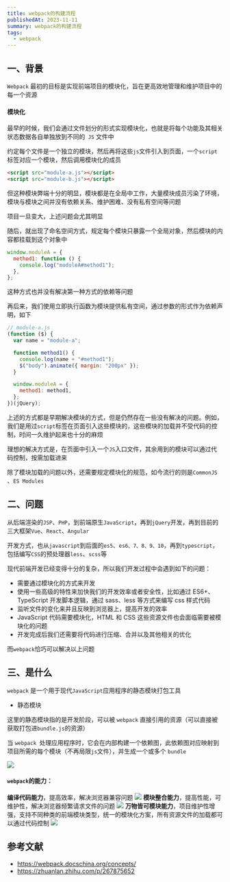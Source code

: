 ```yaml
---
title: webpack的构建流程
publishedAt: 2023-11-11
summary: webpack的构建流程
tags:
  - webpack
---
```


## 一、背景

`Webpack` 最初的目标是实现前端项目的模块化，旨在更高效地管理和维护项目中的每一个资源

#### 模块化

最早的时候，我们会通过文件划分的形式实现模块化，也就是将每个功能及其相关状态数据各自单独放到不同的` JS` 文件中

约定每个文件是一个独立的模块，然后再将这些`js`文件引入到页面，一个`script`标签对应一个模块，然后调用模块化的成员

```html
<script src="module-a.js"></script>
<script src="module-b.js"></script>
```

但这种模块弊端十分的明显，模块都是在全局中工作，大量模块成员污染了环境，模块与模块之间并没有依赖关系、维护困难、没有私有空间等问题

项目一旦变大，上述问题会尤其明显

随后，就出现了命名空间方式，规定每个模块只暴露一个全局对象，然后模块的内容都挂载到这个对象中

```js
window.moduleA = {
  method1: function () {
    console.log("moduleA#method1");
  },
};
```

这种方式也并没有解决第一种方式的依赖等问题

再后来，我们使用立即执行函数为模块提供私有空间，通过参数的形式作为依赖声明，如下

```js
// module-a.js
(function ($) {
  var name = "module-a";

  function method1() {
    console.log(name + "#method1");
    $("body").animate({ margin: "200px" });
  }

  window.moduleA = {
    method1: method1,
  };
})(jQuery);
```

上述的方式都是早期解决模块的方式，但是仍然存在一些没有解决的问题。例如，我们是用过`script`标签在页面引入这些模块的，这些模块的加载并不受代码的控制，时间一久维护起来也十分的麻烦

理想的解决方式是，在页面中引入一个`JS`入口文件，其余用到的模块可以通过代码控制，按需加载进来

除了模块加载的问题以外，还需要规定模块化的规范，如今流行的则是`CommonJS `、`ES Modules`

## 二、问题

从后端渲染的`JSP`、`PHP`，到前端原生`JavaScript`，再到`jQuery`开发，再到目前的三大框架`Vue`、`React`、`Angular`

开发方式，也从`javascript`到后面的`es5`、`es6、7、8、9、10`，再到`typescript`，包括编写`CSS`的预处理器`less`、`scss`等

现代前端开发已经变得十分的复杂，所以我们开发过程中会遇到如下的问题：

- 需要通过模块化的方式来开发
- 使用一些高级的特性来加快我们的开发效率或者安全性，比如通过 ES6+、TypeScript 开发脚本逻辑，通过 sass、less 等方式来编写 css 样式代码
- 监听文件的变化来并且反映到浏览器上，提高开发的效率
- JavaScript 代码需要模块化，HTML 和 CSS 这些资源文件也会面临需要被模块化的问题
- 开发完成后我们还需要将代码进行压缩、合并以及其他相关的优化

而`webpack`恰巧可以解决以上问题

## 三、是什么

`webpack` 是一个用于现代`JavaScript`应用程序的静态模块打包工具

- 静态模块

这里的静态模块指的是开发阶段，可以被 `webpack` 直接引用的资源（可以直接被获取打包进`bundle.js`的资源）

当 `webpack `处理应用程序时，它会在内部构建一个依赖图，此依赖图对应映射到项目所需的每个模块（不再局限`js`文件），并生成一个或多个 `bundle`

![](https://static.vue-js.com/9ce194a0-a578-11eb-85f6-6fac77c0c9b3.png)

#### `webpack`的能力：

**编译代码能力**，提高效率，解决浏览器兼容问题
![](https://static.vue-js.com/c5c2d360-a592-11eb-ab90-d9ae814b240d.png)
**模块整合能力**，提高性能，可维护性，解决浏览器频繁请求文件的问题
![](https://static.vue-js.com/d306d260-a592-11eb-ab90-d9ae814b240d.png)
**万物皆可模块能力**，项目维护性增强，支持不同种类的前端模块类型，统一的模块化方案，所有资源文件的加载都可以通过代码控制
![](https://static.vue-js.com/e3c5a040-a592-11eb-ab90-d9ae814b240d.png)

## 参考文献

- https://webpack.docschina.org/concepts/
- https://zhuanlan.zhihu.com/p/267875652
